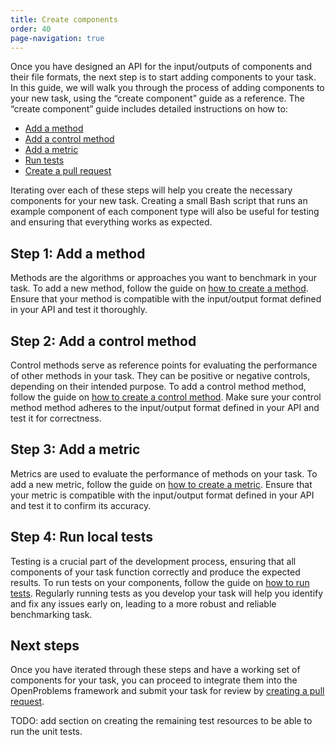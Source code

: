 ```yaml
---
title: Create components
order: 40
page-navigation: true
---
```


Once you have designed an API for the input/outputs of components and their file formats, the next step is to start adding components to your task. In this guide, we will walk you through the process of adding components to your new task, using the "create component" guide as a reference. The "create component" guide includes detailed instructions on how to:

- [Add a method](#step-1-add-a-method)
- [Add a control method](#step-2-add-a-control-method)
- [Add a metric](#step-3-add-a-metric)
- [Run tests](#step-4-run-local-tests)
- [Create a pull request](#next-steps)

Iterating over each of these steps will help you create the necessary components for your new task. Creating a small Bash script that runs an example component of each component type will also be useful for testing and ensuring that everything works as expected.

## Step 1: Add a method

Methods are the algorithms or approaches you want to benchmark in your task. To add a new method, follow the guide on [how to create a method](/documentation/create_component/add_a_method.qmd). Ensure that your method is compatible with the input/output format defined in your API and test it thoroughly.

## Step 2: Add a control method

Control methods serve as reference points for evaluating the performance of other methods in your task. They can be positive or negative controls, depending on their intended purpose. To add a control method method, follow the guide on [how to create a control method](/documentation/create_component/add_a_control.qmd). Make sure your control method method adheres to the input/output format defined in your API and test it for correctness.

## Step 3: Add a metric

Metrics are used to evaluate the performance of methods on your task. To add a new metric, follow the guide on [how to create a metric](/documentation/create_component/add_a_metric.qmd). Ensure that your metric is compatible with the input/output format defined in your API and test it to confirm its accuracy.

## Step 4: Run local tests

Testing is a crucial part of the development process, ensuring that all components of your task function correctly and produce the expected results. To run tests on your components, follow the guide on [how to run tests](/documentation/create_component/run_tests.qmd). Regularly running tests as you develop your task will help you identify and fix any issues early on, leading to a more robust and reliable benchmarking task.

## Next steps
Once you have iterated through these steps and have a working set of components for your task, you can proceed to integrate them into the OpenProblems framework and submit your task for review by [creating a pull request](/documentation/create_component/create_pull_request.qmd).

:::{.content-hidden}
TODO: add section on creating the remaining test resources to be able to run the unit tests.
:::